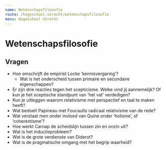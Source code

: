 ```yaml
---
name: Wetenschapsfilosofie
route: /hogeschool-utrecht/wetenschapsfilosofie
menu: Hogeschool Utrecht
---
```


# Wetenschapsfilosofie

## Vragen
- Hoe omschrijft de empirist Locke ‘kennisvergaring’?
    - Wat is het onderscheid tussen primaire en secundaire eigenschappen?
-	Er zijn drie reacties tegen het scepticisme. Welke vind jij aannemelijk? Of kun je het sceptische standpunt van ‘het vat’ verdedigen?
-	Kun je uitleggen waarom relativisme met perspectief en taal te maken heeft?
-	Wat bedoelt Papineau met Foucaults radicaal relativisme van de rede?
-	Wat verstaat men onder invloed van Quine onder ‘holisme’, of ‘coherentisme’?
-	Hoe werkt Carnap de scheidslijn tussen zin en onzin uit?
-	Wat is het inductieprobleem?
-	Wat is de grote verdienste van Diderot?
-	Wat is de pragmatische omgang met het begrip waarheid?
